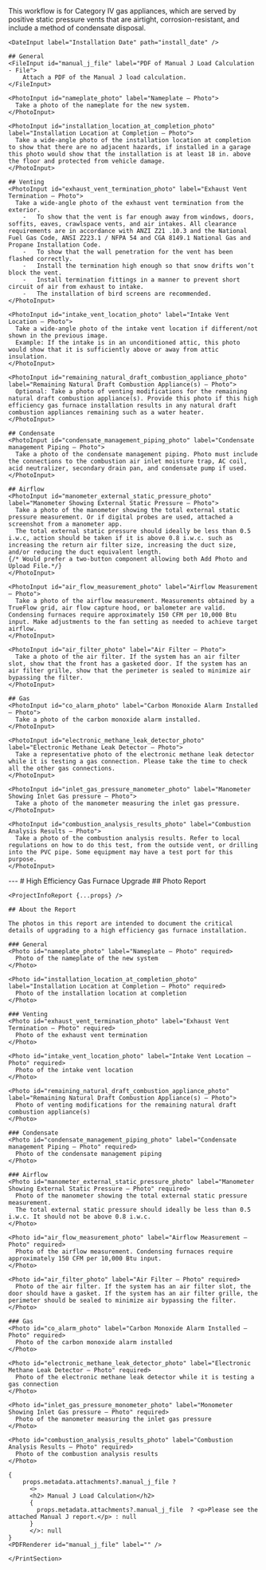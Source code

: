 <Tabs>
  <Tab eventKey="installation" title="Installation">
    This workflow is for Category IV gas appliances, which are served by positive static pressure vents that are airtight, 
    corrosion-resistant, and include a method of condensate disposal.

    <DateInput label="Installation Date" path="install_date" />

    ## General
    <FileInput id="manual_j_file" label="PDF of Manual J Load Calculation - File">
        Attach a PDF of the Manual J load calculation.
    </FileInput>
    
    <PhotoInput id="nameplate_photo" label="Nameplate – Photo">
      Take a photo of the nameplate for the new system.
    </PhotoInput>

    <PhotoInput id="installation_location_at_completion_photo" label="Installation Location at Completion – Photo">
      Take a wide-angle photo of the installation location at completion to show that there are no adjacent hazards, if installed in a garage this photo would show that the installation is at least 18 in. above the floor and protected from vehicle damage.
    </PhotoInput>

    ## Venting
    <PhotoInput id="exhaust_vent_termination_photo" label="Exhaust Vent Termination – Photo">
      Take a wide-angle photo of the exhaust vent termination from the exterior.
        -	To show that the vent is far enough away from windows, doors, soffits, eaves, crawlspace vents, and air intakes. All clearance requirements are in accordance with ANZI Z21 .10.3 and the National Fuel Gas Code, ANSI Z223.1 / NFPA 54 and CGA 8149.1 National Gas and Propane Installation Code.
        -	To show that the wall penetration for the vent has been flashed correctly.
        -	Install the termination high enough so that snow drifts won’t block the vent.
        -	Install termination fittings in a manner to prevent short circuit of air from exhaust to intake. 
        -	The installation of bird screens are recommended.
    </PhotoInput>

    <PhotoInput id="intake_vent_location_photo" label="Intake Vent Location – Photo">
      Take a wide-angle photo of the intake vent location if different/not shown in the previous image.
      Example: If the intake is in an unconditioned attic, this photo would show that it is sufficiently above or away from attic insulation.
    </PhotoInput>

    <PhotoInput id="remaining_natural_draft_combustion_appliance_photo" label="Remaining Natural Draft Combustion Appliance(s) – Photo">
      Optional: Take a photo of venting modifications for the remaining natural draft combustion appliance(s). Provide this photo if this high efficiency gas furnace installation results in any natural draft combustion appliances remaining such as a water heater.
    </PhotoInput>

    ## Condensate
    <PhotoInput id="condensate_management_piping_photo" label="Condensate management Piping – Photo">
      Take a photo of the condensate management piping. Photo must include the connections to the combustion air inlet moisture trap, AC coil, acid neutralizer, secondary drain pan, and condensate pump if used.
    </PhotoInput>

    ## Airflow
    <PhotoInput id="manometer_external_static_pressure_photo" label="Manometer Showing External Static Pressure – Photo">
      Take a photo of the manometer showing the total external static pressure measurement. Or if digital probes are used, attached a screenshot from a manometer app.
      The total external static pressure should ideally be less than 0.5 i.w.c, action should be taken if it is above 0.8 i.w.c. such as increasing the return air filter size, increasing the duct size, and/or reducing the duct equivalent length.
    {/* Would prefer a two-button component allowing both Add Photo and Upload File.*/}
    </PhotoInput>

    <PhotoInput id="air_flow_measurement_photo" label="Airflow Measurement – Photo">
      Take a photo of the airflow measurement. Measurements obtained by a TrueFlow grid, air flow capture hood, or balometer are valid. Condensing furnaces require approximately 150 CFM per 10,000 Btu input. Make adjustments to the fan setting as needed to achieve target airflow. 
    </PhotoInput>

    <PhotoInput id="air_filter_photo" label="Air Filter – Photo">
      Take a photo of the air filter. If the system has an air filter slot, show that the front has a gasketed door. If the system has an air filter grille, show that the perimeter is sealed to minimize air bypassing the filter.
    </PhotoInput>

    ## Gas
    <PhotoInput id="co_alarm_photo" label="Carbon Monoxide Alarm Installed – Photo">
      Take a photo of the carbon monoxide alarm installed.
    </PhotoInput>

    <PhotoInput id="electronic_methane_leak_detector_photo" label="Electronic Methane Leak Detector – Photo">
      Take a representative photo of the electronic methane leak detector while it is testing a gas connection. Please take the time to check all the other gas connections.
    </PhotoInput>

    <PhotoInput id="inlet_gas_pressure_manometer_photo" label="Manometer Showing Inlet Gas pressure – Photo">
      Take a photo of the manometer measuring the inlet gas pressure.
    </PhotoInput>

    <PhotoInput id="combustion_analysis_results_photo" label="Combustion Analysis Results – Photo">
      Take a photo of the combustion analysis results. Refer to local regulations on how to do this test, from the outside vent, or drilling into the PVC pipe. Some equipment may have a test port for this purpose.
    </PhotoInput>
  </Tab>
  <Tab eventKey="report" title="Report">
   <PrintSection label="Print Report">
    ---
    # High Efficiency Gas Furnace Upgrade
    ## Photo Report

    <ProjectInfoReport {...props} />

    ## About the Report
    
    The photos in this report are intended to document the critical details of upgrading to a high efficiency gas furnace installation.
   
    ### General
    <Photo id="nameplate_photo" label="Nameplate – Photo" required>
      Photo of the nameplate of the new system
    </Photo>

    <Photo id="installation_location_at_completion_photo" label="Installation Location at Completion – Photo" required>
      Photo of the installation location at completion
    </Photo>

    ### Venting
    <Photo id="exhaust_vent_termination_photo" label="Exhaust Vent Termination – Photo" required>
      Photo of the exhaust vent termination
    </Photo>

    <Photo id="intake_vent_location_photo" label="Intake Vent Location – Photo" required>
      Photo of the intake vent location
    </Photo>

    <Photo id="remaining_natural_draft_combustion_appliance_photo" label="Remaining Natural Draft Combustion Appliance(s) – Photo">
      Photo of venting modifications for the remaining natural draft combustion appliance(s)
    </Photo>

    ### Condensate
    <Photo id="condensate_management_piping_photo" label="Condensate management Piping – Photo" required>
      Photo of the condensate management piping
    </Photo>

    ### Airflow
    <Photo id="manometer_external_static_pressure_photo" label="Manometer Showing External Static Pressure – Photo" required>
      Photo of the manometer showing the total external static pressure measurement.
      The total external static pressure should ideally be less than 0.5 i.w.c. It should not be above 0.8 i.w.c. 
    </Photo>

    <Photo id="air_flow_measurement_photo" label="Airflow Measurement – Photo" required>
      Photo of the airflow measurement. Condensing furnaces require approximately 150 CFM per 10,000 Btu input.
    </Photo>
 
    <Photo id="air_filter_photo" label="Air Filter – Photo" required>
      Photo of the air filter. If the system has an air filter slot, the door should have a gasket. If the system has an air filter grille, the perimeter should be sealed to minimize air bypassing the filter.
    </Photo>

    ### Gas
    <Photo id="co_alarm_photo" label="Carbon Monoxide Alarm Installed – Photo" required>
      Photo of the carbon monoxide alarm installed
    </Photo>

    <Photo id="electronic_methane_leak_detector_photo" label="Electronic Methane Leak Detector – Photo" required>
      Photo of the electronic methane leak detector while it is testing a gas connection
    </Photo>

    <Photo id="inlet_gas_pressure_monometer_photo" label="Monometer Showing Inlet Gas pressure – Photo" required>
      Photo of the manometer measuring the inlet gas pressure
    </Photo>

    <Photo id="combustion_analysis_results_photo" label="Combustion Analysis Results – Photo" required>
      Photo of the combustion analysis results
    </Photo>

    {
        props.metadata.attachments?.manual_j_file ?
          <>
          <h2> Manual J Load Calculation</h2>
          {
            props.metadata.attachments?.manual_j_file  ? <p>Please see the attached Manual J report.</p> : null
          }
          </>: null
    }
    <PDFRenderer id="manual_j_file" label="" />

    </PrintSection>
  </Tab>
</Tabs>
